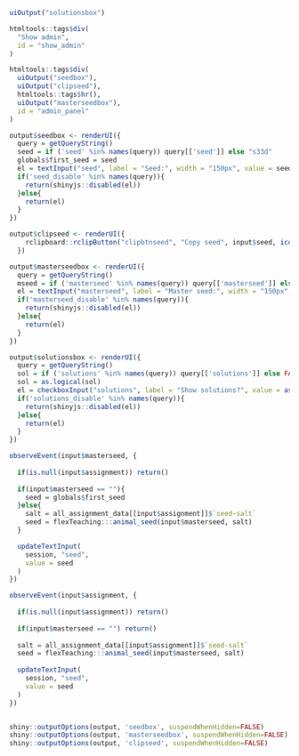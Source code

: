
```r

uiOutput("solutionsbox")

htmltools::tags$div(
  "Show admin",
  id = "show_admin"
)

htmltools::tags$div(
  uiOutput("seedbox"),
  uiOutput("clipseed"),
  htmltools::tags$hr(),
  uiOutput("masterseedbox"),
  id = "admin_panel"
)

```

```r
output$seedbox <- renderUI({
  query = getQueryString()
  seed = if ('seed' %in% names(query)) query[['seed']] else "s33d"
  globals$first_seed = seed
  el = textInput("seed", label = "Seed:", width = "150px", value = seed)
  if('seed_disable' %in% names(query)){
    return(shinyjs::disabled(el))
  }else{
    return(el)
  }
})

output$clipseed <- renderUI({
    rclipboard::rclipButton("clipbtnseed", "Copy seed", input$seed, icon("clipboard"))
  })

output$masterseedbox <- renderUI({
  query = getQueryString()
  mseed = if ('masterseed' %in% names(query)) query[['masterseed']] else ""
  el = textInput("masterseed", label = "Master seed:", width = "150px", value = mseed)
  if('masterseed_disable' %in% names(query)){
    return(shinyjs::disabled(el))
  }else{
    return(el)
  }
})

output$solutionsbox <- renderUI({
  query = getQueryString()
  sol = if ('solutions' %in% names(query)) query[['solutions']] else FALSE
  sol = as.logical(sol)
  el = checkboxInput("solutions", label = "Show solutions?", value = as.logical(sol))
  if('solutions_disable' %in% names(query)){
    return(shinyjs::disabled(el))
  }else{
    return(el)
  }
})
```

```r
observeEvent(input$masterseed, {
  
  if(is.null(input$assignment)) return()
  
  if(input$masterseed == ""){
    seed = globals$first_seed
  }else{
    salt = all_assignment_data[[input$assignment]]$`seed-salt`
    seed = flexTeaching:::animal_seed(input$masterseed, salt)
  }

  updateTextInput(
    session, "seed", 
    value = seed 
  )
})

observeEvent(input$assignment, {
  
  if(is.null(input$assignment)) return()
  
  if(input$masterseed == "") return()
    
  salt = all_assignment_data[[input$assignment]]$`seed-salt`
  seed = flexTeaching:::animal_seed(input$masterseed, salt)
  
  updateTextInput(
    session, "seed", 
    value = seed 
  )
})


shiny::outputOptions(output, 'seedbox', suspendWhenHidden=FALSE)
shiny::outputOptions(output, 'masterseedbox', suspendWhenHidden=FALSE)
shiny::outputOptions(output, 'clipseed', suspendWhenHidden=FALSE)


```

